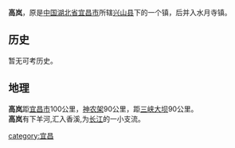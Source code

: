 '''高岚'''，原是[[中国|中国]][[湖北省|湖北省]][[宜昌市|宜昌市]]所辖[[兴山县|兴山县]]下的一个镇，后并入水月寺镇。

== 历史 ==
暂无可考历史。

== 地理 ==
'''高岚'''距[[宜昌市|宜昌市]]100公里，[[神农架|神农架]]90公里，距[[三峡大坝|三峡大坝]]90公里。<br />
'''高岚'''有下羊河,汇入香溪,为[[长江|长江]]的一小支流。


[[category:宜昌|category:宜昌]]